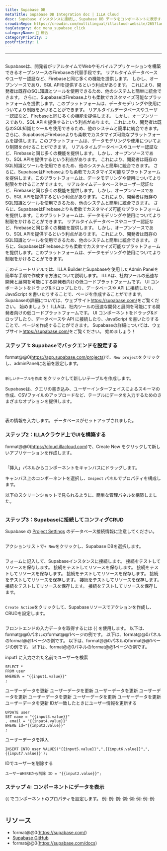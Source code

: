 ```yaml
---
title: Supabase DB
metaTitle: Supabase DB Integration doc | ILLA Cloud
desc: Supabase インスタンスに接続し、Supabase DB データをコンポーネントに表示する
crowdinRepo: https://crowdin.com/multilingual/illacloud-website/265?languages=ja&filter=basic&value=0
tagCategory: doc_menu_supabase_click
categoryName: 🔨 統合
categoryPriority: 3
postPriority: 1
---
```


* * *

## <h2 hidden>Supabase DB</h2>

Supabaseは、開発者がリアルタイムでWebやモバイルアプリケーションを構築できるオープンソースのFirebaseの代替手段です。 リアルタイムデータベースやユーザー認証など、Firebaseと同じ多くの機能を提供します。 しかし、オープンソースであり、SQL APIを提供するという利点があります。 これにより、開発者は既存のSQL知識とツールを使用できるため、他のシステムと簡単に統合できます。 さらに、SupabaseはFirebaseよりも柔軟でカスタマイズ可能なプラットフォームを提供します。このプラットフォームは、データモデリングや使用についてより制限をかけることができます。 リアルタイムデータベースやユーザー認証など、Firebaseと同じ多くの機能を提供します。 しかし、オープンソースであり、SQL APIを提供するという利点があります。 これにより、開発者は既存のSQL知識とツールを使用できるため、他のシステムと簡単に統合できます。 さらに、SupabaseはFirebaseよりも柔軟でカスタマイズ可能なプラットフォームを提供します。このプラットフォームは、データモデリングや使用についてより制限をかけることができます。 リアルタイムデータベースやユーザー認証など、Firebaseと同じ多くの機能を提供します。 しかし、オープンソースであり、SQL APIを提供するという利点があります。 これにより、開発者は既存のSQL知識とツールを使用できるため、他のシステムと簡単に統合できます。 さらに、SupabaseはFirebaseよりも柔軟でカスタマイズ可能なプラットフォームを提供します。このプラットフォームは、データモデリングや使用についてより制限をかけることができます。 リアルタイムデータベースやユーザー認証など、Firebaseと同じ多くの機能を提供します。 しかし、オープンソースであり、SQL APIを提供するという利点があります。 これにより、開発者は既存のSQL知識とツールを使用できるため、他のシステムと簡単に統合できます。 さらに、SupabaseはFirebaseよりも柔軟でカスタマイズ可能なプラットフォームを提供します。このプラットフォームは、データモデリングや使用についてより制限をかけることができます。 リアルタイムデータベースやユーザー認証など、Firebaseと同じ多くの機能を提供します。 しかし、オープンソースであり、SQL APIを提供するという利点があります。 これにより、開発者は既存のSQL知識とツールを使用できるため、他のシステムと簡単に統合できます。 さらに、SupabaseはFirebaseよりも柔軟でカスタマイズ可能なプラットフォームを提供します。このプラットフォームは、データモデリングや使用についてより制限をかけることができます。

このチュートリアルでは、ILLA BuilderとSupabaseを使用したAdmin Panelを簡単な手順で作成する方法について説明します。 ILLAは、社内ツールの迅速な開発と展開を可能にする開発者向けの低コードプラットフォームです。 UI コンポーネントをドラッグ&ドロップしたり、データベースや API に接続したり、JavaScript を書いたりすることで、ページを作成することができます。 Supabaseの詳細については、ウェブサイト<https://supabase.com/>をご覧ください。 始めましょう！ ILLAは、社内ツールの迅速な開発と展開を可能にする開発者向けの低コードプラットフォームです。 UI コンポーネントをドラッグ&ドロップしたり、データベースや API に接続したり、JavaScript を書いたりすることで、ページを作成することができます。 Supabaseの詳細については、ウェブサイト<https://supabase.com/>をご覧ください。 始めましょう！

### ステップ 1: Supabaseでバックエンドを設定する

format@@0(https://app.supabase.com/projects)で、`New project`をクリックし、adminPanelに名前を設定します。

<img
  src='https://cdn.illacloud.com/official-website/img/docs/assemble/supabase1.png'
  alt=""
/>

`新しいテーブルを作成` をクリックして新しいテーブルを作成します。

Supabaseは、クエリの書き込み、ユーザーインターフェイスによるスキーマの作成、CSVファイルのアップロードなど、テーブルにデータを入力するためのさまざまなオプションを提供します。

<img
  src='https://cdn.illacloud.com/official-website/img/docs/assemble/supabase2.png'
  alt=""
/>

<img
  src='https://cdn.illacloud.com/official-website/img/docs/assemble/supabase3.png'
  alt=""
/>

表の情報を入力します。 データベースがセットアップされました。

### ステップ2：ILLAクラウド上でUIを構築する

format@@0(https://cloud.illacloud.com)で、Create New をクリックして新しいアプリケーションを作成します。

<img
  src='https://cdn.illacloud.com/official-website/img/docs/assemble/supabase4.png'
  alt=""
/>

「挿入」パネルからコンポーネントをキャンバスにドラッグします。

キャンバス上のコンポーネントを選択し、`Inspect` パネルでプロパティを構成します。

以下のスクリーンショットで見られるように、簡単な管理パネルを構築しました。

<img
  src='https://cdn.illacloud.com/official-website/img/docs/assemble/supabase5.png'
  alt=""
/>

### ステップ3：Supabaseに接続してコンフィグCRUD

Supabase の [Project Settings](https://app.supabase.com/project/hdcfnsxpwwgboqomdrhp/settings/database) のデータベース接続情報に注意してください。

<img
  src='https://cdn.illacloud.com/official-website/img/docs/assemble/supabase6.png'
  alt=""
/>

アクションリストで`+ New`をクリックし、Supabase DBを選択します。

<img
  src='https://cdn.illacloud.com/official-website/img/docs/assemble/supabase7.png'
  alt=""
/>

フォームに記入して、Supabaseインスタンスに接続します。 接続をテストしてリソースを保存します。 接続をテストしてリソースを保存します。 接続をテストしてリソースを保存します。 接続をテストしてリソースを保存します。 接続をテストしてリソースを保存します。 接続をテストしてリソースを保存します。 接続をテストしてリソースを保存します。 接続をテストしてリソースを保存します。

<img
  src='https://cdn.illacloud.com/official-website/img/docs/assemble/supabase8.png'
  alt=""
/>

`Create Action`をクリックして、Supabaseリソースでアクションを作成し、CRUDを設定します。

<img
  src='https://cdn.illacloud.com/official-website/img/docs/assemble/supabase9.png'
  alt=""
/>

フロントエンドの入力データを取得するには {{ を使用します。 以下は、format@@0パネルのformat@@1ページの例です。 以下は、format@@0パネルのformat@@1ページの例です。 以下は、format@@0パネルのformat@@1ページの例です。 以下は、format@@0パネルのformat@@1ページの例です。

input1 に入力された名前でユーザーを検索

```
SELECT *
FROM user
WHERE名 = "{{input1.value}}"
;
```

ユーザーデータを更新 ユーザーデータを更新 ユーザーデータを更新 ユーザーデータを更新 ユーザーデータを更新 ユーザーデータを更新 ユーザーデータを更新 ユーザーデータを更新 IDが一致したときにユーザー情報を更新する

```
UPDATE user
SET name = "{{input3.value}}"
, email = "{{input4.value}}"
WHERE id="{{input2.value}}"
;
```

ユーザーデータを挿入

```
INSERT INTO user VALUES("{{input5.value}}",",{{input6.value}}",",{{input7.value}}');
```

IDでユーザーを削除する

```
ユーザーWHEREから削除 ID = "{{input2.value}}";
```

### ステップ 4: コンポーネントにデータを表示

{{ でコンポーネントのプロパティを設定します。 例: 例: 例: 例: 例: 例: 例: 例:

<img
  src='https://cdn.illacloud.com/official-website/img/docs/assemble/supabase10.png'
  alt=""
/>

## リソース

-   format@@0(https://supabase.com/)
-   [Supabase GitHub](https://github.com/supabase/supabase)
-   format@@0(https://supabase.com/docs)
